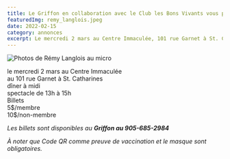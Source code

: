 ```yaml
---
title: Le Griffon en collaboration avec le Club les Bons Vivants vous présentent Rémy Langlois
featuredImg: remy_langlois.jpeg
date: 2022-02-15
category: annonces
excerpt: Le mercredi 2 mars au Centre Immaculée, 101 rue Garnet à St. Catharines; dîner à midi et spectacle de 13h à 15h. (5$/membre et 10$/non-membre)
---
```


![Photos de Rémy Langlois au micro](remy-3.jpg)

<div class="lead text-center">
    <div class="font-weight-bold mb-2">le mercredi 2 mars au Centre Immaculée</div>
    <div class="mb-2">au 101 rue Garnet à St. Catharines</div>
    <div class="mb-2">dîner à midi</div>
    <div class="mb-4">spectacle de 13h à 15h</div>
    <div class="font-weight-bold mb-2">Billets</div>
    <div class="mb-2">5$/membre</div>
    <div class="mb-4">10$/non-membre</div>
</div>

_Les billets sont disponibles au **Griffon au 905-685-2984**_

_À noter que Code QR comme preuve de vaccination et le masque sont obligatoires._

<Patrimoine />